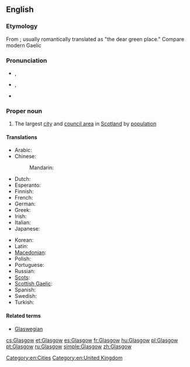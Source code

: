 ==English==

===Etymology===
From {{etyl|cel-bry-pro|en}} {{term/t|cel-bry-pro|*glas cu||green hollow}}; usually romantically translated as "the dear green place." Compare modern Gaelic {{term|Glaschu||lang=gd}}

===Pronunciation===
* {{a|UK}} {{IPA|/ˈɡlæz.ɡəʊ/}}, {{X-SAMPA|/"gl{z.g@U/}}
* {{a|US}} {{IPA|/ˈɡlæz.ɡoʊ/}}, {{X-SAMPA|/"gl{z.goU/}}
* {{a|Scotland}} {{IPA|/ˈɡlaz.ɡo/}}
{{rfp|local and general Scottish required|lang=en}}

===Proper noun===
{{wikipedia}}
{{en-proper noun}}

# The largest [[city]] and [[council area]] in [[Scotland]] by [[population]]

====Translations====
{{trans-top|the city Glasgow}}
* Arabic: {{t-|ar|غلاسكو|m|tr=ghlaasku|sc=Arab}}
* Chinese:
*: Mandarin: {{t|cmn|格拉斯哥|tr=Gélāsīgē|sc=Hani}}
* Dutch: {{t-|nl|Glasgow}}
* Esperanto: {{t-|eo|Glasgovo}}
* Finnish: {{t-|fi|Glasgow}}
* French: {{t+|fr|Glasgow|m}}
* German: {{t-|de|Glasgow|n}}
* Greek: {{t+|el|Γλασκώβη}}
* Irish: {{t-|ga|Glaschú|m}}
* Italian: {{t-|it|Glasgow}}
* Japanese: {{t-|ja|グラスゴー|tr=Gurasugō}}
{{trans-mid}}
* Korean: {{t-|ko|글래스고|tr=Geullaeseugo|sc=Kore}}
* Latin: {{t-|la|Glasgovia}}
* [[Macedonian]]: {{t-|mk|Глазгов|tr=Glázgov}}
* Polish: {{t+|pl|Glasgow|n}}
* Portuguese: {{t+|pt|Glasgow}}
* Russian: {{t-|ru|Глазго|m|tr=Glázgo}}
* [[Scots]]: {{tø|sco|Glesca}}
* [[Scottish Gaelic]]: {{t-|gd|Glaschu}}
* Spanish: {{t+|es|Glasgow}}
* Swedish: {{t-|sv|Glasgow}}
* Turkish: {{t-|tr|Glasgow}}
{{trans-bottom}}

====Related terms====
* [[Glaswegian]]

[[Category:en:Cities]]
[[Category:en:United Kingdom]]

[[cs:Glasgow]]
[[et:Glasgow]]
[[es:Glasgow]]
[[fr:Glasgow]]
[[hu:Glasgow]]
[[pl:Glasgow]]
[[pt:Glasgow]]
[[ru:Glasgow]]
[[simple:Glasgow]]
[[zh:Glasgow]]